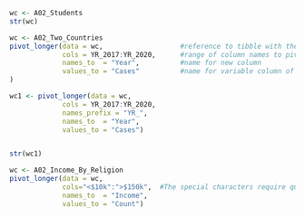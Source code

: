 ```r
wc <- A02_Students
str(wc)
```

```r
wc <- A02_Two_Countries
pivot_longer(data = wc,                   #reference to tibble with the data
             cols = YR_2017:YR_2020,      #range of column names to pivot into a column
             names_to  = "Year",          #name for new column
             values_to = "Cases"          #name for variable column of values
)

```

```r
wc1 <- pivot_longer(data = wc,
             cols = YR_2017:YR_2020,
             names_prefix = "YR_",
             names_to  = "Year",
             values_to = "Cases")


str(wc1)
```
```r
wc <- A02_Income_By_Religion
pivot_longer(data = wc,
             cols="<$10k":">$150k",  #The special characters require quotes in the column names
             names_to  = "Income",
             values_to = "Count")

```

